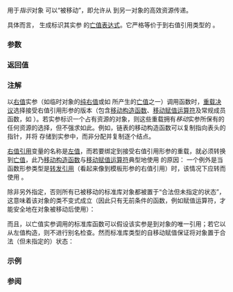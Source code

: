 {{cpp/title|move}}
{{cpp/utility/navbar}}
{{dcl begin}}
{{dcl header|utility}}
{{dcl rev begin}}
{{dcl|since=c++11|until=c++14|
template&lt; class T &gt;
typename std::remove_reference&lt;T&gt;::type&amp;&amp; move( T&amp;&amp; t ) noexcept;
}}
{{dcl|since=c++14|
template&lt; class T &gt;
constexpr std::remove_reference_t&lt;T&gt;&amp;&amp; move( T&amp;&amp; t ) noexcept;
}}
{{dcl rev end}}
{{dcl end}}

{{tt|std::move}} 用于''指示''对象 {{c|t}} 可以“被移动”，即允许从 {{c|t}} 到另一对象的高效资源传递。

具体而言，{{tt|std::move}} 生成标识其实参 {{c|t}} 的[[cpp/language/value_category|亡值表达式]]。它严格等价于到右值引用类型的 {{tt|static_cast}}。

===参数===
{{par begin}}
{{par|t|要被移动的对象}}
{{par end}}

===返回值===
{{c|static_cast&lt;typename std::remove_reference&lt;T&gt;::type&amp;&amp;&gt;(t)}}

===注解===
以[[cpp/language/value_category|右值]]实参（如临时对象的[[cpp/language/value_category|纯右值]]或如 {{tt|std::move}} 所产生的[[cpp/language/value_category|亡值]]之一）调用函数时，[[cpp/language/overload_resolution|重载决议]]选择接受右值引用形参的版本（包含[[cpp/language/move_constructor|移动构造函数]]、[[cpp/language/move_assignment|移动赋值运算符]]及常规成员函数，如 {{lc|std::vector::push_back}}）。若实参标识一个占有资源的对象，则这些重载拥有''移动''实参所保有的任何资源的选择，但不强求如此。例如，链表的移动构造函数可以复制指向表头的指针，并将 {{c|nullptr}} 存储到实参中，而非分配并复制逐个结点。

[[cpp/language/reference|右值引用]]变量的名称是[[cpp/language/value_category|左值]]，而若要绑定到接受右值引用形参的重载，就必须转换到[[cpp/language/value_category|亡值]]，此乃[[cpp/language/move_constructor|移动构造函数]]与[[cpp/language/move_assignment|移动赋值运算符]]典型地使用 {{c|std::move}} 的原因：
{{source|1=
// 简单的移动构造函数
A(A&amp;&amp; arg) : member(std::move(arg.member)) // 表达式 "arg.member" 为左值
{} 

// 简单的移动赋值运算符
A&amp; operator=(A&amp;&amp; other)
{
    member = std::move(other.member);
    return *this;
}
}}
一个例外是当函数形参类型是[[cpp/language/reference#转发引用|转发引用]]（看起来像到模板形参的右值引用）时，该情况下应转而使用 {{lc|std::forward}}。

除非另外指定，否则所有已被移动的标准库对象都被置于“合法但未指定的状态”，这意味着该对象的类不变式成立（因此只有无前条件的函数，例如赋值运算符，才能安全地在对象被移动后使用）：
{{source|1=
std::vector&lt;std::string&gt; v;
std::string str = "example";
v.push_back(std::move(str)); // str 现在合法但未指定
str.back(); // 若 size() == 0 则为未定义行为：back() 拥有前条件 !empty()
if (!str.empty())
    str.back(); // OK，empty() 没有前条件而 back() 的前条件已满足

str.clear(); // OK，clear() 无前条件
}}

而且，以亡值实参调用的标准库函数可以假设该实参是到对象的唯一引用；若它以 {{tt|std::move}} 从左值构造，则不进行别名检查。然而标准库类型的自移动赋值保证将对象置于合法（但未指定的）状态：
{{source|1=
std::vector&lt;int&gt; v = {2, 3, 3};
v = std::move(v); // v 的值未指定
}}

===示例===
{{example
|code=
#include &lt;iomanip&gt;
#include &lt;iostream&gt;
#include &lt;string&gt;
#include &lt;utility&gt;
#include &lt;vector&gt;

int main()
{
    std::string str = "Salut";
    std::vector&lt;std::string&gt; v;

    // 使用 push_back(const T&amp;) 重载，
    // 表示我们将带来复制 str 的成本
    v.push_back(str);
    std::cout &lt;&lt; "复制后，str 为 \"" &lt;&lt; str &lt;&lt; "\"\n";

    // 使用右值引用 push_back(T&amp;&amp;) 重载，
    // 表示不复制字符串；而是
    // str 的内容被移动进 vector。
    // 这个开销比较低，但也意味着 str 现在可能为空。
    v.push_back(std::move(str));
    std::cout &lt;&lt; "移动后，str 为 " &lt;&lt; std::quoted(str) &lt;&lt; '\n';

    std::cout &lt;&lt; "vector 的内容是 {" &lt;&lt; std::quoted(v[0])
              &lt;&lt; ", " &lt;&lt; std::quoted(v[1]) &lt;&lt; "}\n";
}
|p=true
|output=
复制后，str 为 "Salut"
移动后，str 为 ""
vector 的内容是 {"Salut", "Salut"}
}}

===参阅===
{{dsc begin}}
{{dsc inc|cpp/utility/dsc forward}}
{{dsc inc|cpp/utility/dsc move_if_noexcept}}
{{dsc inc|cpp/algorithm/dsc move}}
{{dsc end}}

{{langlinks|de|en|es|fr|it|ja|pt|ru}}